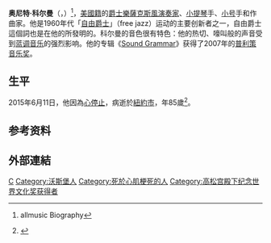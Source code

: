 {{request translation|en}}
{{noteTA
|T=zh-tw:歐涅·柯曼;zh-hans:奥尼特·科尔曼;zh-hk:奧內·柯曼;
|1=zh-tw:歐涅·柯曼;zh-hans:奥尼特·科尔曼;zh-hk:奧內·柯曼;
|2=zh-tw:柯曼;zh-hans:科尔曼;zh-hk:柯曼;
}}
{{Infobox musical artist <!-- See Wikipedia:WikiProject Musicians -->
| name = 奥尼特·科尔曼<br>Ornette Coleman
| image = Ornette Coleman.jpg
| caption = 奥尼特·科尔曼於1994年在[[海牙|海牙]]表演塞爾莫中音薩克斯。
| image_size =
| background = non_vocal_instrumentalist
| birth_name =
| alias =
| birth_date = {{birth date|1930|3|9}}
| birth_place = {{USA}}[[德克薩斯州|德克薩斯州]][[沃思堡|沃思堡]]
| origin =
| death_date      = {{death date and age|2015|6|11|1930|3|9|mf=y}}
| death_place     = {{USA}}[[紐約州|紐約州]][[紐約市|紐約市]]
| instrument = [[中音薩克斯風|中音薩克斯風]]、[[次中音薩克斯風|次中音薩克斯風]]、[[小提琴|小提琴]]、[[小号|小号]]
| genre = [[爵士乐|爵士乐]]、[[自由爵士樂|自由爵士樂]]、{{link-en|前衛爵士樂|Avant-garde jazz}}、[[爵士放克|爵士放克]]、 [[融合爵士樂|搖滾爵士]]
| occupation = [[音乐家|音乐家]]、[[作曲家|作曲家]]
| years_active = 1958–2015
| label =
| associated_acts =
| website = http://www.ornettecoleman.com/ ornettecoleman.com
| current_members =
| past_members =
| notable_instruments =
}}

'''奥尼特·科尔曼'''（{{lang-en|'''Randolph Denard Ornette Coleman'''}}，{{bd|1930年|3月9日|2015年|6月11日|catIdx=Coleman, Ornette}}）<ref name=ALLMUSIC>{{Allmusic|class=artist|id=p65603|pure_url=yes}} allmusic Biography</ref>，[[美国|美國籍]]的[[爵士樂|爵士樂]][[薩克斯風|薩克斯風演奏家]]、[[小提琴|小提琴]]手、[[小号|小号]]手和作曲家。他是1960年代「[[自由爵士乐|自由爵士]]」（free jazz）运动的主要创新者之一，自由爵士這個詞也是在他的{{link-en|自由爵士：集體即興|Free Jazz: A Collective Improvisation|專輯}}所發明的。科尔曼的音色很有特色：他的热切、嚎叫般的声音受到[[蓝调音乐|蓝调音乐]]的强烈影响。他的专辑《[[Sound_Grammar|Sound Grammar]]》获得了2007年的[[普利策奖|普利策音乐奖]]。

== 生平 ==
2015年6月11日，他因為[[心停止|心停止]]，病逝於[[紐約市|紐約市]]，年85歲<ref name=NYT>{{cite news|last1=Ratliff|first1=Ben|title=Ornette Coleman, Jazz Innovator, Dies at 85|url=http://www.nytimes.com/2015/06/12/arts/music/ornette-coleman-jazz-saxophonist-dies-at-85-obituary.html|accessdate=June 11, 2015|work=[[The_New_York_Times|The New York Times]]|publisher=The New York Times Company|date=June 11, 2015|archive-date=2015-06-12|archive-url=https://web.archive.org/web/20150612222137/http://www.nytimes.com/2015/06/12/arts/music/ornette-coleman-jazz-saxophonist-dies-at-85-obituary.html|dead-url=no}}</ref>。

==参考资料==
{{reflist}}

== 外部連結 ==
{{commons|Ornette Coleman}}

{{高松宫殿下纪念世界文化奖获得者|music}}
{{Authority control}}

[[Category:非洲裔美國音樂家|C]]
[[Category:沃斯堡人|Category:沃斯堡人]]
[[Category:死於心肌梗死的人|Category:死於心肌梗死的人]]
[[Category:高松宫殿下纪念世界文化奖获得者|Category:高松宫殿下纪念世界文化奖获得者]]
